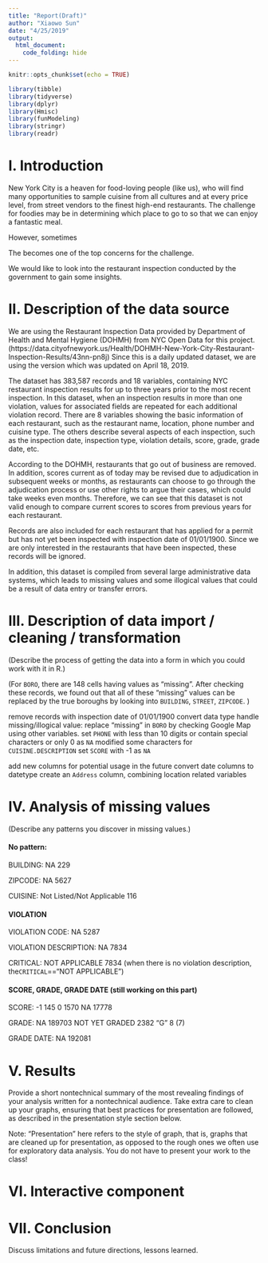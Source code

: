 ```yaml
---
title: "Report(Draft)"
author: "Xiaowo Sun"
date: "4/25/2019"
output: 
  html_document:
    code_folding: hide
---
```


```r
knitr::opts_chunk$set(echo = TRUE)
```

```r
library(tibble)
library(tidyverse) 
library(dplyr)
library(Hmisc)
library(funModeling)
library(stringr)
library(readr)
```

# I. Introduction 

New York City is a heaven for food-loving people (like us), who will find many opportunities to sample cuisine from all cultures and at every price level, from street vendors to the finest high-end restaurants. The challenge for foodies may be in determining which place to go to so that we can enjoy a fantastic meal. 

However, sometimes 

The becomes one of the top concerns for the challenge.

We would like to look into the restaurant inspection conducted by the government to gain some insights.


# II. Description of the data source

We are using the Restaurant Inspection Data provided by Department of Health and Mental Hygiene (DOHMH) from NYC Open Data for this project.(https://data.cityofnewyork.us/Health/DOHMH-New-York-City-Restaurant-Inspection-Results/43nn-pn8j) Since this is a daily updated dataset, we are using the version which was updated on April 18, 2019.

The dataset has 383,587 records and 18 variables, containing NYC restaurant inspection results for up to three years prior to the most recent inspection. In this dataset, when an inspection results in more than one violation, values for associated fields are repeated for each additional violation record. There are 8 variables showing the basic information of each restaurant, such as the restaurant name, location, phone number and cuisine type. The others describe several aspects of each inspection, such as the inspection date, inspection type, violation details, score, grade, grade date, etc.

According to the DOHMH, restaurants that go out of business are removed. In addition, scores current as of today may be revised due to adjudication in subsequent weeks or months, as restaurants can choose to go through the adjudication process or use other rights to argue their cases, which could take weeks even months. Therefore, we can see that this dataset is not valid enough to compare current scores to scores from previous years for each restaurant.

Records are also included for each restaurant that has applied for a permit but has not yet been inspected with inspection date of 01/01/1900. Since we are only interested in the restaurants that have been inspected, these records will be ignored.

In addition, this dataset is compiled from several large administrative data systems, which leads to missing values and some illogical values that could be a result of data entry or transfer errors.


# III. Description of data import / cleaning / transformation

(Describe the process of getting the data into a form in which you could work with it in R.)

(For `BORO`, there are 148 cells having values as "missing". After checking these records, we found out that all of these "missing" values can be replaced by the true boroughs by looking into `BUILDING`, `STREET`, `ZIPCODE`. )

remove records with inspection date of 01/01/1900
convert data type
handle missing/illogical value: 
replace "missing" in `BORO` by checking Google Map using other variables.
set `PHONE` with less than 10 digits or contain special characters or only 0 as `NA`
modified some characters for `CUISINE.DESCRIPTION`
set `SCORE` with -1 as `NA`

add new columns for potential usage in the future
convert date columns to datetype
create an `Address` column, combining location related variables


# IV. Analysis of missing values

(Describe any patterns you discover in missing values.)

#### No pattern:
BUILDING:
NA 229

ZIPCODE: 
NA 5627

CUISINE:
Not Listed/Not Applicable 116

#### VIOLATION
VIOLATION CODE:
NA 5287

VIOLATION DESCRIPTION:
NA 7834

CRITICAL:
NOT APPLICABLE 7834 (when there is no violation description, the`CRITICAL`=="NOT APPLICABLE")

#### SCORE, GRADE, GRADE DATE (still working on this part)
SCORE:
-1  145
0 1570
NA 17778

GRADE:
NA 189703
NOT YET GRADED 2382
"G" 8 (7)

GRADE DATE:
NA 192081



# V. Results
Provide a short nontechnical summary of the most revealing findings of your analysis written for a nontechnical audience. Take extra care to clean up your graphs, ensuring that best practices for presentation are followed, as described in the presentation style section below.

Note: “Presentation” here refers to the style of graph, that is, graphs that are cleaned up for presentation, as opposed to the rough ones we often use for exploratory data analysis. You do not have to present your work to the class!

# VI. Interactive component



# VII. Conclusion
Discuss limitations and future directions, lessons learned.
